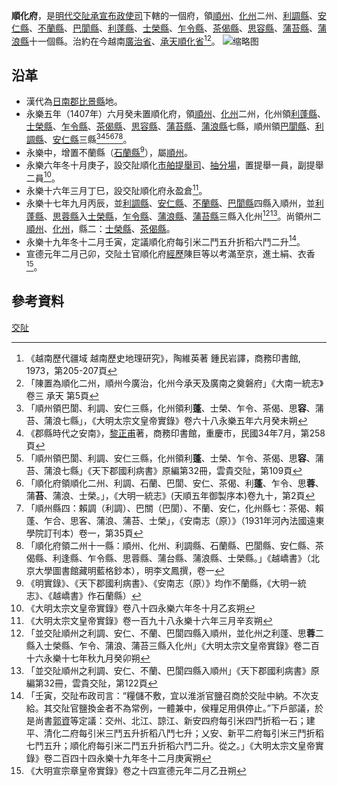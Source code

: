 '''順化府'''，是[[明代|明代]][[交阯承宣布政使司|交阯承宣布政使司]]下轄的一個府，領[[順州_(交阯)|順州]]、[[化州_(交阯)|化州]]二州、[[利調縣|利調縣]]、[[安仁縣_(交阯)|安仁縣]]、[[不蘭縣|不蘭縣]]、[[巴閬縣|巴閬縣]]、[[利蓬縣|利蓬縣]]、[[士榮縣|士榮縣]]、[[乍令縣|乍令縣]]、[[茶偈縣|茶偈縣]]、[[思容縣|思容縣]]、[[蒲苔縣|蒲苔縣]]、[[蒲浪縣|蒲浪縣]]十一個縣。治約在今越南[[廣治省|廣治省]]、[[承天順化省|承天順化省]]<ref>《越南歷代疆域 越南歷史地理研究》，陶維英著 鍾民岩譯，商務印書館, 1973，第205-207頁</ref><ref>「陳置為順化二州，順州今廣治，化州今承天及廣南之奠磐府」《大南一統志》卷三 承天 第5頁</ref>。
[[File:新平府·顺化府.jpg|缩略图]]

== 沿革 ==
* 漢代為[[日南郡|日南郡]][[比景縣|比景縣]]地。
* 永樂五年（1407年）六月癸未置順化府，領[[順州_(交阯)|順州]]、[[化州_(交阯)|化州]]二州，化州領[[利蓬縣|利蓬縣]]、[[士榮縣|士榮縣]]、[[乍令縣|乍令縣]]、[[茶偈縣|茶偈縣]]、[[思容縣|思容縣]]、[[蒲苔縣|蒲苔縣]]、[[蒲浪縣|蒲浪縣]]七縣，順州領[[巴閬縣|巴閬縣]]、[[利調縣|利調縣]]、[[安仁縣_(交阯)|安仁縣]]三縣<ref>「順州領巴閬、利調、安仁三縣，化州領利'''蓬'''、士榮、乍令、茶偈、思'''容'''、蒲苔、蒲浪七縣」，《大明太宗文皇帝實錄》卷六十八永樂五年六月癸未朔</ref><ref>《郡縣時代之安南》，[[黎正甫|黎正甫]]著，商務印書館，重慶市，民國34年7月，第258頁</ref><ref>「順州領巴閬、利調、安仁三縣，化州領利'''蓬'''、士榮、乍令、茶偈、思'''容'''、蒲苔、蒲浪七縣」《天下郡國利病書》原編第32冊，雲貴交阯，第109頁</ref><ref>「順化府領順化二州、利調、石蘭、巴閬、安仁、茶偈、利'''蓬'''、乍令、思'''蓉'''、蒲'''苔'''、蒲浪、士榮。」，《大明一統志》(天順五年御製序本)卷九十，第2頁</ref><ref>「順州縣四：賴調（利調）、巴關（巴閬）、不蘭、安仁，化州縣七：茶偈、賴蓬、乍合、思客、蒲浪、蒲苔、士榮」，《安南志（原）》（1931年河內法國遠東學院訂刊本）卷一，第35頁</ref><ref>「順化府領二州十一縣：順州、化州、利調縣、石蘭縣、巴閬縣、安仁縣、茶偈縣、利逢縣、乍令縣、思蓉縣、蒲台縣、蒲浪縣、士榮縣。」《越嶠書》（北京大學圖書館藏明藍格鈔本），明李文鳳撰，卷一</ref>。
* 永樂中，增置不蘭縣（[[石蘭縣|石蘭縣]]<ref>《明實錄》、《天下郡國利病書》、《安南志（原）》均作不蘭縣，《大明一統志》、《越嶠書》作石蘭縣）</ref>），屬[[順州_(交阯)|順州]]。
* 永樂六年冬十月庚子，設交阯順化[[市舶提舉司|市舶提舉司]]、[[抽分場|抽分場]]，置提舉一員，副提舉二員<ref>《大明太宗文皇帝實錄》卷八十四永樂六年冬十月乙亥朔</ref>。
* 永樂十六年三月丁巳，設交阯順化府永盈倉<ref>《大明太宗文皇帝實錄》卷一百九十八永樂十六年三月辛亥朔</ref>。
* 永樂十七年九月丙辰，並[[利調縣|利調縣]]、[[安仁縣_(交阯)|安仁縣]]、[[不蘭縣|不蘭縣]]、[[巴閬縣|巴閬縣]]四縣入順州，並[[利蓬縣|利蓬縣]]、[[思蓉縣|思蓉縣]]入[[士榮縣|士榮縣]]，[[乍令縣|乍令縣]]、[[蒲浪縣|蒲浪縣]]、[[蒲苔縣|蒲苔縣]]三縣入化州<ref>「並交阯順州之利調、安仁、不蘭、巴閬四縣入順州，並化州之利蓬、思'''蓉'''二縣入士榮縣、乍令、蒲浪、蒲苔三縣入化州」《大明太宗文皇帝實錄》卷二百十六永樂十七年秋九月癸卯朔</ref><ref>「並交阯順州之利調、安仁、不蘭、巴閬四縣入順州」《天下郡國利病書》原編第32冊，雲貴交阯，第122頁</ref>。尚領州二[[順州_(交阯)|順州]]、[[化州_(交阯)|化州]]，縣二：[[士榮縣|士榮縣]]、[[茶偈縣|茶偈縣]]。
* 永樂十九年冬十二月壬寅，定議順化府每引米二鬥五升折稻六鬥二升<ref>「壬寅，交阯布政司言：“糧儲不敷，宜以淮浙官鹽召商於交阯中納。不次支給。其交阯官鹽換金者不為常例，一體兼中，侯糧足用俱停止。”下戶部議，於是尚書[[郭資|郭資]]等定議：交州、北江、諒江、新安四府每引米四鬥折稻一石；建平、清化二府每引米三鬥五升折稻八鬥七升；乂安、新平二府每引米三鬥折稻七鬥五升；順化府每引米二鬥五升折稻六鬥二升。從之。」《大明太宗文皇帝實錄》卷二百四十四永樂十九年冬十二月庚寅朔</ref>。
* 宣德元年二月己卯，交阯土官順化府[[經歷|經歷]]陳巨等以考滿至京，進土絹、衣香<ref>《大明宣宗章皇帝實錄》卷之十四宣德元年二月乙丑朔</ref>。
== 參考資料 ==
{{reflist}}
{{交阯承宣布政使司行政區劃}}
[[分類:明朝的府|交阯]]